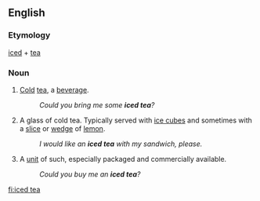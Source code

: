 ==English==
===Etymology===
[[iced]] + [[tea]]
===Noun===
{{en-noun|s}}
#{{uncountable}} [[cold|Cold]] [[tea]], a [[beverage]].
#:''Could you bring me some '''iced tea'''?''
#{{countable}} A glass of cold tea. Typically served with [[ice cube]]s and sometimes with a [[slice]] or [[wedge]] of [[lemon]].
#:''I would like an '''iced tea''' with my sandwich, please.''
#A [[unit]] of such, especially packaged and commercially available.
#:''Could you buy me an '''iced tea'''?''

[[fi:iced tea]]